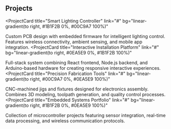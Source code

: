 ## Projects

<ProjectCard
  title="Smart Lighting Controller"
  link="#"
  bg="linear-gradient(to right, #1B1F2B 0%, #00C9A7 100%)"
>
  Custom PCB design with embedded firmware for intelligent lighting control.
  Features wireless connectivity, ambient sensing, and mobile app integration.
</ProjectCard>
<ProjectCard
  title="Interactive Installation Platform"
  link="#"
  bg="linear-gradient(to right, #0EA5E9 0%, #1B1F2B 100%)"
>
  Full-stack system combining React frontend, Node.js backend, and Arduino-based
  hardware for creating responsive interactive experiences.
</ProjectCard>
<ProjectCard
  title="Precision Fabrication Tools"
  link="#"
  bg="linear-gradient(to right, #00C9A7 0%, #0EA5E9 100%)"
>
  CNC-machined jigs and fixtures designed for electronics assembly.
  Combines 3D modeling, toolpath generation, and quality control processes.
</ProjectCard>
<ProjectCard
  title="Embedded Systems Portfolio"
  link="#"
  bg="linear-gradient(to right, #1B1F2B 0%, #0EA5E9 100%)"
>
  Collection of microcontroller projects featuring sensor integration, real-time
  data processing, and wireless communication protocols.
</ProjectCard>
